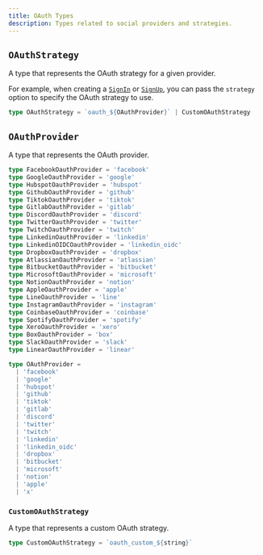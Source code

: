 ```yaml
---
title: OAuth Types
description: Types related to social providers and strategies.
---
```


## `OAuthStrategy`

A type that represents the OAuth strategy for a given provider.

For example, when creating a [`SignIn`](/docs/references/javascript/sign-in/sign-in#sign-in-create-params) or [`SignUp`](/docs/references/javascript/sign-up/sign-up#sign-up-create-params), you can pass the `strategy` option to specify the OAuth strategy to use.

```ts
type OAuthStrategy = `oauth_${OAuthProvider}` | CustomOAuthStrategy
```

## `OAuthProvider`

A type that represents the OAuth provider.

```ts
type FacebookOauthProvider = 'facebook'
type GoogleOauthProvider = 'google'
type HubspotOauthProvider = 'hubspot'
type GithubOauthProvider = 'github'
type TiktokOauthProvider = 'tiktok'
type GitlabOauthProvider = 'gitlab'
type DiscordOauthProvider = 'discord'
type TwitterOauthProvider = 'twitter'
type TwitchOauthProvider = 'twitch'
type LinkedinOauthProvider = 'linkedin'
type LinkedinOIDCOauthProvider = 'linkedin_oidc'
type DropboxOauthProvider = 'dropbox'
type AtlassianOauthProvider = 'atlassian'
type BitbucketOauthProvider = 'bitbucket'
type MicrosoftOauthProvider = 'microsoft'
type NotionOauthProvider = 'notion'
type AppleOauthProvider = 'apple'
type LineOauthProvider = 'line'
type InstagramOauthProvider = 'instagram'
type CoinbaseOauthProvider = 'coinbase'
type SpotifyOauthProvider = 'spotify'
type XeroOauthProvider = 'xero'
type BoxOauthProvider = 'box'
type SlackOauthProvider = 'slack'
type LinearOauthProvider = 'linear'

type OAuthProvider =
  | 'facebook'
  | 'google'
  | 'hubspot'
  | 'github'
  | 'tiktok'
  | 'gitlab'
  | 'discord'
  | 'twitter'
  | 'twitch'
  | 'linkedin'
  | 'linkedin_oidc'
  | 'dropbox'
  | 'bitbucket'
  | 'microsoft'
  | 'notion'
  | 'apple'
  | 'x'
```

### `CustomOAuthStrategy`

A type that represents a custom OAuth strategy.

```ts
type CustomOAuthStrategy = `oauth_custom_${string}`
```
